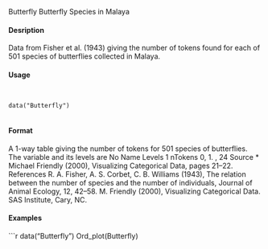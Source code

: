 Butterfly Butterfly Species in Malaya

#### Desription

Data from Fisher et al. (1943) giving the number of tokens found for each of 501 species of butterflies
collected in Malaya.

#### Usage
<pre><code>

data("Butterfly")

</code></pre>
#### Format 

A 1-way table giving the number of tokens for 501 species of butterflies. The variable and its levels
are
No Name Levels
1 nTokens 0, 1. , 24
Source
* Michael Friendly (2000), Visualizing Categorical Data, pages 21–22.
References
R. A. Fisher, A. S. Corbet, C. B. Williams (1943), The relation between the number of species and
the number of individuals, Journal of Animal Ecology, 12, 42–58.
M. Friendly (2000), Visualizing Categorical Data. SAS Institute, Cary, NC.

#### Examples
```r

data("Butterfly")
Ord_plot(Butterfly)
